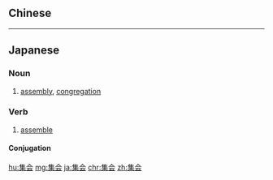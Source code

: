 {{also|集會}}
==Chinese==
{{zh-see|集會}}

----

==Japanese==
{{ja-kanjitab|しゅう|かい|yomi=on}}

===Noun===
{{ja-noun|しゅうかい}}

# [[assembly]], [[congregation]]

===Verb===
{{ja-verb-suru|しゅうかい}}

# [[assemble]]

====Conjugation====
{{ja-suru|しゅうかい}}

[[hu:集会]]
[[mg:集会]]
[[ja:集会]]
[[chr:集会]]
[[zh:集会]]